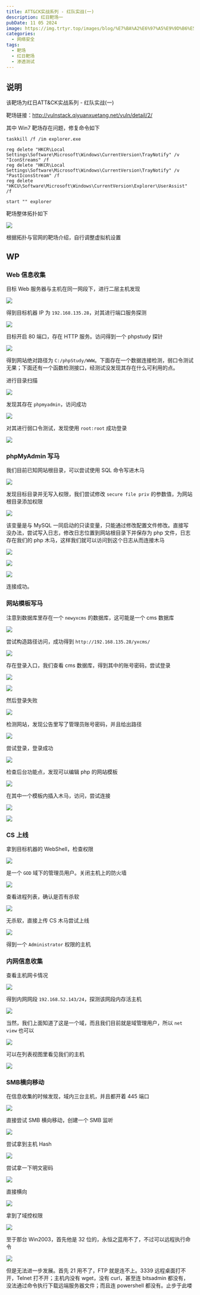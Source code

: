 ```yaml
---
title: ATT&CK实战系列 - 红队实战(一)
description: 红日靶场一
pubDate: 11 05 2024
image: https://img.trtyr.top/images/blog/%E7%BA%A2%E6%97%A5%E9%9D%B6%E5%9C%BA%28%E4%B8%80%29/ATT%26CK%E5%AE%9E%E6%88%98%E7%B3%BB%E5%88%97%20-%20%E7%BA%A2%E9%98%9F%E5%AE%9E%E6%88%98%28%E4%B8%80%29-1.png?imageMogr2/format/avif
categories:
  - 网络安全
tags:
  - 靶场
  - 红日靶场
  - 渗透测试
---
```


## 说明

该靶场为红日ATT&CK实战系列 - 红队实战(一)

靶场链接：http://vulnstack.qiyuanxuetang.net/vuln/detail/2/

其中 Win7 靶场存在问题，修复命令如下

```shell
taskkill /f /im explorer.exe

reg delete "HKCR\Local Settings\Software\Microsoft\Windows\CurrentVersion\TrayNotify" /v "IconStreams" /f
reg delete "HKCR\Local Settings\Software\Microsoft\Windows\CurrentVersion\TrayNotify" /v "PastIconsStream" /f
reg delete "HKCU\Software\Microsoft\Windows\CurrentVersion\Explorer\UserAssist" /f

start "" explorer
```

靶场整体拓扑如下

![](https://img.trtyr.top/images/blog/%E7%BA%A2%E6%97%A5%E9%9D%B6%E5%9C%BA%28%E4%B8%80%29/ATT%26CK%E5%AE%9E%E6%88%98%E7%B3%BB%E5%88%97%20-%20%E7%BA%A2%E9%98%9F%E5%AE%9E%E6%88%98%28%E4%B8%80%29-1.png?imageMogr2/format/avif)

根据拓扑与官网的靶场介绍，自行调整虚拟机设置

## WP

### Web 信息收集

目标 Web 服务器与主机在同一网段下，进行二层主机发现

![](https://img.trtyr.top/images/blog/%E7%BA%A2%E6%97%A5%E9%9D%B6%E5%9C%BA%28%E4%B8%80%29/ATT%26CK%E5%AE%9E%E6%88%98%E7%B3%BB%E5%88%97%20-%20%E7%BA%A2%E9%98%9F%E5%AE%9E%E6%88%98%28%E4%B8%80%29-2.png?imageMogr2/format/avif)

得到目标机器 IP 为 `192.168.135.28`，对其进行端口服务探测

![](https://img.trtyr.top/images/blog/%E7%BA%A2%E6%97%A5%E9%9D%B6%E5%9C%BA%28%E4%B8%80%29/ATT%26CK%E5%AE%9E%E6%88%98%E7%B3%BB%E5%88%97%20-%20%E7%BA%A2%E9%98%9F%E5%AE%9E%E6%88%98%28%E4%B8%80%29-3.png?imageMogr2/format/avif)

目标开启 80 端口，存在 HTTP 服务。访问得到一个 phpstudy 探针

![](https://img.trtyr.top/images/blog/%E7%BA%A2%E6%97%A5%E9%9D%B6%E5%9C%BA%28%E4%B8%80%29/ATT%26CK%E5%AE%9E%E6%88%98%E7%B3%BB%E5%88%97%20-%20%E7%BA%A2%E9%98%9F%E5%AE%9E%E6%88%98%28%E4%B8%80%29-4.png?imageMogr2/format/avif)

得到网站绝对路径为 `C:/phpStudy/WWW`。下面存在一个数据连接检测，弱口令测试无果；下面还有一个函数检测接口，经测试没发现其存在什么可利用的点。

进行目录扫描

![](https://img.trtyr.top/images/blog/%E7%BA%A2%E6%97%A5%E9%9D%B6%E5%9C%BA%28%E4%B8%80%29/ATT%26CK%E5%AE%9E%E6%88%98%E7%B3%BB%E5%88%97%20-%20%E7%BA%A2%E9%98%9F%E5%AE%9E%E6%88%98%28%E4%B8%80%29-5.png?imageMogr2/format/avif)

发现其存在 `phpmyadmin`，访问成功

![](https://img.trtyr.top/images/blog/%E7%BA%A2%E6%97%A5%E9%9D%B6%E5%9C%BA%28%E4%B8%80%29/ATT%26CK%E5%AE%9E%E6%88%98%E7%B3%BB%E5%88%97%20-%20%E7%BA%A2%E9%98%9F%E5%AE%9E%E6%88%98%28%E4%B8%80%29-6.png?imageMogr2/format/avif)

对其进行弱口令测试，发现使用 `root:root` 成功登录

![](https://img.trtyr.top/images/blog/%E7%BA%A2%E6%97%A5%E9%9D%B6%E5%9C%BA%28%E4%B8%80%29/ATT%26CK%E5%AE%9E%E6%88%98%E7%B3%BB%E5%88%97%20-%20%E7%BA%A2%E9%98%9F%E5%AE%9E%E6%88%98%28%E4%B8%80%29-7.png?imageMogr2/format/avif)

### phpMyAdmin 写马

我们目前已知网站根目录，可以尝试使用 SQL 命令写进木马

![](https://img.trtyr.top/images/blog/%E7%BA%A2%E6%97%A5%E9%9D%B6%E5%9C%BA%28%E4%B8%80%29/ATT%26CK%E5%AE%9E%E6%88%98%E7%B3%BB%E5%88%97%20-%20%E7%BA%A2%E9%98%9F%E5%AE%9E%E6%88%98%28%E4%B8%80%29-8.png?imageMogr2/format/avif)

发现目标目录并无写入权限，我们尝试修改 `secure file priv` 的参数值，为网站根目录添加权限

![](https://img.trtyr.top/images/blog/%E7%BA%A2%E6%97%A5%E9%9D%B6%E5%9C%BA%28%E4%B8%80%29/ATT%26CK%E5%AE%9E%E6%88%98%E7%B3%BB%E5%88%97%20-%20%E7%BA%A2%E9%98%9F%E5%AE%9E%E6%88%98%28%E4%B8%80%29-9.png?imageMogr2/format/avif)

该变量是与 MySQL 一同启动的只读变量，只能通过修改配置文件修改。直接写没办法，尝试写入日志，修改日志位置到网站根目录下并保存为 php 文件，日志存在我们的 php 木马，这样我们就可以访问到这个日志从而连接木马

![](https://img.trtyr.top/images/blog/%E7%BA%A2%E6%97%A5%E9%9D%B6%E5%9C%BA%28%E4%B8%80%29/ATT%26CK%E5%AE%9E%E6%88%98%E7%B3%BB%E5%88%97%20-%20%E7%BA%A2%E9%98%9F%E5%AE%9E%E6%88%98%28%E4%B8%80%29-12.png?imageMogr2/format/avif)

![](https://img.trtyr.top/images/blog/%E7%BA%A2%E6%97%A5%E9%9D%B6%E5%9C%BA%28%E4%B8%80%29/ATT%26CK%E5%AE%9E%E6%88%98%E7%B3%BB%E5%88%97%20-%20%E7%BA%A2%E9%98%9F%E5%AE%9E%E6%88%98%28%E4%B8%80%29-11.png?imageMogr2/format/avif)

![](https://img.trtyr.top/images/blog/%E7%BA%A2%E6%97%A5%E9%9D%B6%E5%9C%BA%28%E4%B8%80%29/ATT%26CK%E5%AE%9E%E6%88%98%E7%B3%BB%E5%88%97%20-%20%E7%BA%A2%E9%98%9F%E5%AE%9E%E6%88%98%28%E4%B8%80%29-13.png?imageMogr2/format/avif)

连接成功。

### 网站模板写马

注意到数据库里存在一个 `newyxcms` 的数据库，这可能是一个 cms 数据库

![](https://img.trtyr.top/images/blog/%E7%BA%A2%E6%97%A5%E9%9D%B6%E5%9C%BA%28%E4%B8%80%29/ATT%26CK%E5%AE%9E%E6%88%98%E7%B3%BB%E5%88%97%20-%20%E7%BA%A2%E9%98%9F%E5%AE%9E%E6%88%98%28%E4%B8%80%29-14.png?imageMogr2/format/avif)

尝试构造路径访问，成功得到 `http://192.168.135.28/yxcms/`

![](https://img.trtyr.top/images/blog/%E7%BA%A2%E6%97%A5%E9%9D%B6%E5%9C%BA%28%E4%B8%80%29/ATT%26CK%E5%AE%9E%E6%88%98%E7%B3%BB%E5%88%97%20-%20%E7%BA%A2%E9%98%9F%E5%AE%9E%E6%88%98%28%E4%B8%80%29-15.png?imageMogr2/format/avif)

存在登录入口，我们查看 cms 数据库，得到其中的账号密码，尝试登录

![](https://img.trtyr.top/images/blog/%E7%BA%A2%E6%97%A5%E9%9D%B6%E5%9C%BA%28%E4%B8%80%29/ATT%26CK%E5%AE%9E%E6%88%98%E7%B3%BB%E5%88%97%20-%20%E7%BA%A2%E9%98%9F%E5%AE%9E%E6%88%98%28%E4%B8%80%29-16.png?imageMogr2/format/avif)

![](https://img.trtyr.top/images/blog/%E7%BA%A2%E6%97%A5%E9%9D%B6%E5%9C%BA%28%E4%B8%80%29/ATT%26CK%E5%AE%9E%E6%88%98%E7%B3%BB%E5%88%97%20-%20%E7%BA%A2%E9%98%9F%E5%AE%9E%E6%88%98%28%E4%B8%80%29-17.png?imageMogr2/format/avif)

然后登录失败

![](https://img.trtyr.top/images/blog/%E7%BA%A2%E6%97%A5%E9%9D%B6%E5%9C%BA%28%E4%B8%80%29/ATT%26CK%E5%AE%9E%E6%88%98%E7%B3%BB%E5%88%97%20-%20%E7%BA%A2%E9%98%9F%E5%AE%9E%E6%88%98%28%E4%B8%80%29-19.png?imageMogr2/format/avif)

检测网站，发现公告里写了管理员账号密码，并且给出路径

![](https://img.trtyr.top/images/blog/%E7%BA%A2%E6%97%A5%E9%9D%B6%E5%9C%BA%28%E4%B8%80%29/ATT%26CK%E5%AE%9E%E6%88%98%E7%B3%BB%E5%88%97%20-%20%E7%BA%A2%E9%98%9F%E5%AE%9E%E6%88%98%28%E4%B8%80%29-18.png?imageMogr2/format/avif)

尝试登录，登录成功

![](https://img.trtyr.top/images/blog/%E7%BA%A2%E6%97%A5%E9%9D%B6%E5%9C%BA%28%E4%B8%80%29/ATT%26CK%E5%AE%9E%E6%88%98%E7%B3%BB%E5%88%97%20-%20%E7%BA%A2%E9%98%9F%E5%AE%9E%E6%88%98%28%E4%B8%80%29-20.png?imageMogr2/format/avif)

检查后台功能点，发现可以编辑 php 的网站模板

![](https://img.trtyr.top/images/blog/%E7%BA%A2%E6%97%A5%E9%9D%B6%E5%9C%BA%28%E4%B8%80%29/ATT%26CK%E5%AE%9E%E6%88%98%E7%B3%BB%E5%88%97%20-%20%E7%BA%A2%E9%98%9F%E5%AE%9E%E6%88%98%28%E4%B8%80%29-21.png?imageMogr2/format/avif)

在其中一个模板内插入木马，访问，尝试连接

![](https://img.trtyr.top/images/blog/%E7%BA%A2%E6%97%A5%E9%9D%B6%E5%9C%BA%28%E4%B8%80%29/ATT%26CK%E5%AE%9E%E6%88%98%E7%B3%BB%E5%88%97%20-%20%E7%BA%A2%E9%98%9F%E5%AE%9E%E6%88%98%28%E4%B8%80%29-22.png?imageMogr2/format/avif)

![](https://img.trtyr.top/images/blog/%E7%BA%A2%E6%97%A5%E9%9D%B6%E5%9C%BA%28%E4%B8%80%29/ATT%26CK%E5%AE%9E%E6%88%98%E7%B3%BB%E5%88%97%20-%20%E7%BA%A2%E9%98%9F%E5%AE%9E%E6%88%98%28%E4%B8%80%29-23.png?imageMogr2/format/avif)

### CS 上线

拿到目标机器的 WebShell，检查权限

![](https://img.trtyr.top/images/blog/%E7%BA%A2%E6%97%A5%E9%9D%B6%E5%9C%BA%28%E4%B8%80%29/ATT%26CK%E5%AE%9E%E6%88%98%E7%B3%BB%E5%88%97%20-%20%E7%BA%A2%E9%98%9F%E5%AE%9E%E6%88%98%28%E4%B8%80%29-24.png?imageMogr2/format/avif)

是一个 `GOD` 域下的管理员用户。关闭主机上的防火墙

![](https://img.trtyr.top/images/blog/%E7%BA%A2%E6%97%A5%E9%9D%B6%E5%9C%BA%28%E4%B8%80%29/ATT%26CK%E5%AE%9E%E6%88%98%E7%B3%BB%E5%88%97%20-%20%E7%BA%A2%E9%98%9F%E5%AE%9E%E6%88%98%28%E4%B8%80%29-25.png?imageMogr2/format/avif)

查看进程列表，确认是否有杀软

![](https://img.trtyr.top/images/blog/%E7%BA%A2%E6%97%A5%E9%9D%B6%E5%9C%BA%28%E4%B8%80%29/ATT%26CK%E5%AE%9E%E6%88%98%E7%B3%BB%E5%88%97%20-%20%E7%BA%A2%E9%98%9F%E5%AE%9E%E6%88%98%28%E4%B8%80%29-26.png?imageMogr2/format/avif)

无杀软，直接上传 CS 木马尝试上线

![](https://img.trtyr.top/images/blog/%E7%BA%A2%E6%97%A5%E9%9D%B6%E5%9C%BA%28%E4%B8%80%29/ATT%26CK%E5%AE%9E%E6%88%98%E7%B3%BB%E5%88%97%20-%20%E7%BA%A2%E9%98%9F%E5%AE%9E%E6%88%98%28%E4%B8%80%29-37.png?imageMogr2/format/avif)

得到一个 `Administrator` 权限的主机

### 内网信息收集

查看主机网卡情况

![](https://img.trtyr.top/images/blog/%E7%BA%A2%E6%97%A5%E9%9D%B6%E5%9C%BA%28%E4%B8%80%29/ATT%26CK%E5%AE%9E%E6%88%98%E7%B3%BB%E5%88%97%20-%20%E7%BA%A2%E9%98%9F%E5%AE%9E%E6%88%98%28%E4%B8%80%29-38.png?imageMogr2/format/avif)

得到内网网段 `192.168.52.143/24`，探测该网段内存活主机

![](https://img.trtyr.top/images/blog/%E7%BA%A2%E6%97%A5%E9%9D%B6%E5%9C%BA%28%E4%B8%80%29/ATT%26CK%E5%AE%9E%E6%88%98%E7%B3%BB%E5%88%97%20-%20%E7%BA%A2%E9%98%9F%E5%AE%9E%E6%88%98%28%E4%B8%80%29-39.png?imageMogr2/format/avif)

当然，我们上面知道了这是一个域，而且我们目前就是域管理用户，所以 `net view` 也可以

![](https://img.trtyr.top/images/blog/%E7%BA%A2%E6%97%A5%E9%9D%B6%E5%9C%BA%28%E4%B8%80%29/ATT%26CK%E5%AE%9E%E6%88%98%E7%B3%BB%E5%88%97%20-%20%E7%BA%A2%E9%98%9F%E5%AE%9E%E6%88%98%28%E4%B8%80%29-40.png?imageMogr2/format/avif)

可以在列表视图里看见我们的主机

![](https://img.trtyr.top/images/blog/%E7%BA%A2%E6%97%A5%E9%9D%B6%E5%9C%BA%28%E4%B8%80%29/ATT%26CK%E5%AE%9E%E6%88%98%E7%B3%BB%E5%88%97%20-%20%E7%BA%A2%E9%98%9F%E5%AE%9E%E6%88%98%28%E4%B8%80%29-41.png?imageMogr2/format/avif)

### SMB横向移动

在信息收集的时候发现，域内三台主机，并且都开着 445 端口

![](https://img.trtyr.top/images/blog/%E7%BA%A2%E6%97%A5%E9%9D%B6%E5%9C%BA%28%E4%B8%80%29/ATT%26CK%E5%AE%9E%E6%88%98%E7%B3%BB%E5%88%97%20-%20%E7%BA%A2%E9%98%9F%E5%AE%9E%E6%88%98%28%E4%B8%80%29-42.png?imageMogr2/format/avif)

直接尝试 SMB 横向移动，创建一个 SMB 监听

![](https://img.trtyr.top/images/blog/%E7%BA%A2%E6%97%A5%E9%9D%B6%E5%9C%BA%28%E4%B8%80%29/ATT%26CK%E5%AE%9E%E6%88%98%E7%B3%BB%E5%88%97%20-%20%E7%BA%A2%E9%98%9F%E5%AE%9E%E6%88%98%28%E4%B8%80%29-43.png?imageMogr2/format/avif)

尝试拿到主机 Hash

![](https://img.trtyr.top/images/blog/%E7%BA%A2%E6%97%A5%E9%9D%B6%E5%9C%BA%28%E4%B8%80%29/ATT%26CK%E5%AE%9E%E6%88%98%E7%B3%BB%E5%88%97%20-%20%E7%BA%A2%E9%98%9F%E5%AE%9E%E6%88%98%28%E4%B8%80%29-44.png?imageMogr2/format/avif)

尝试拿一下明文密码

![](https://img.trtyr.top/images/blog/%E7%BA%A2%E6%97%A5%E9%9D%B6%E5%9C%BA%28%E4%B8%80%29/ATT%26CK%E5%AE%9E%E6%88%98%E7%B3%BB%E5%88%97%20-%20%E7%BA%A2%E9%98%9F%E5%AE%9E%E6%88%98%28%E4%B8%80%29-45.png?imageMogr2/format/avif)

直接横向

![](https://img.trtyr.top/images/blog/%E7%BA%A2%E6%97%A5%E9%9D%B6%E5%9C%BA%28%E4%B8%80%29/ATT%26CK%E5%AE%9E%E6%88%98%E7%B3%BB%E5%88%97%20-%20%E7%BA%A2%E9%98%9F%E5%AE%9E%E6%88%98%28%E4%B8%80%29-46.png?imageMogr2/format/avif)

拿到了域控权限

![](https://img.trtyr.top/images/blog/%E7%BA%A2%E6%97%A5%E9%9D%B6%E5%9C%BA%28%E4%B8%80%29/ATT%26CK%E5%AE%9E%E6%88%98%E7%B3%BB%E5%88%97%20-%20%E7%BA%A2%E9%98%9F%E5%AE%9E%E6%88%98%28%E4%B8%80%29-47.png?imageMogr2/format/avif)

至于那台 Win2003，首先他是 32 位的，永恒之蓝用不了，不过可以远程执行命令

![](https://img.trtyr.top/images/blog/%E7%BA%A2%E6%97%A5%E9%9D%B6%E5%9C%BA%28%E4%B8%80%29/ATT%26CK%E5%AE%9E%E6%88%98%E7%B3%BB%E5%88%97%20-%20%E7%BA%A2%E9%98%9F%E5%AE%9E%E6%88%98%28%E4%B8%80%29-48.png?imageMogr2/format/avif)

但是无法进一步发展。首先 21 用不了，FTP 就是连不上。3339 远程桌面打不开，Telnet 打不开；主机内没有 wget，没有 curl，甚至连 bitsadmin 都没有，没法通过命令执行下载远端服务器文件；而且连 powershell 都没有。止步于此喽
